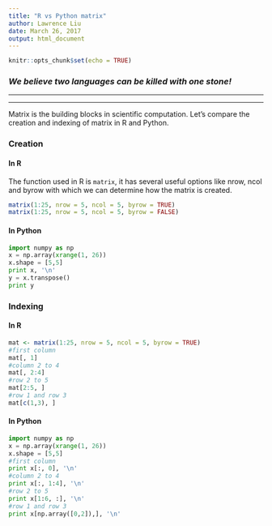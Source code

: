 ```yaml
---
title: "R vs Python matrix"
author: Lawrence Liu
date: March 26, 2017
output: html_document
---
```


```r
knitr::opts_chunk$set(echo = TRUE)
```
### _**We believe two languages can be killed with one stone! **_

*** 
***


Matrix is the building blocks in scientific computation. Let's compare the creation and indexing of matrix in R and Python.

### Creation
#### In R

The function used in R is `matrix`, it has several useful options like nrow, ncol and byrow with which we can determine how the matrix is created.
```r
matrix(1:25, nrow = 5, ncol = 5, byrow = TRUE)
matrix(1:25, nrow = 5, ncol = 5, byrow = FALSE)
```

#### In Python
```python
import numpy as np
x = np.array(xrange(1, 26))
x.shape = [5,5]
print x, '\n'
y = x.transpose()
print y
```

### Indexing
#### In R
```r
mat <- matrix(1:25, nrow = 5, ncol = 5, byrow = TRUE)
#first column
mat[, 1]
#column 2 to 4
mat[, 2:4]
#row 2 to 5
mat[2:5, ]
#row 1 and row 3
mat[c(1,3), ]
```

#### In Python
```python
import numpy as np
x = np.array(xrange(1, 26))
x.shape = [5,5]
#first column
print x[:, 0], '\n'
#column 2 to 4
print x[:, 1:4], '\n'
#row 2 to 5
print x[1:6, :], '\n'
#row 1 and row 3
print x[np.array([0,2]),], '\n'
```
